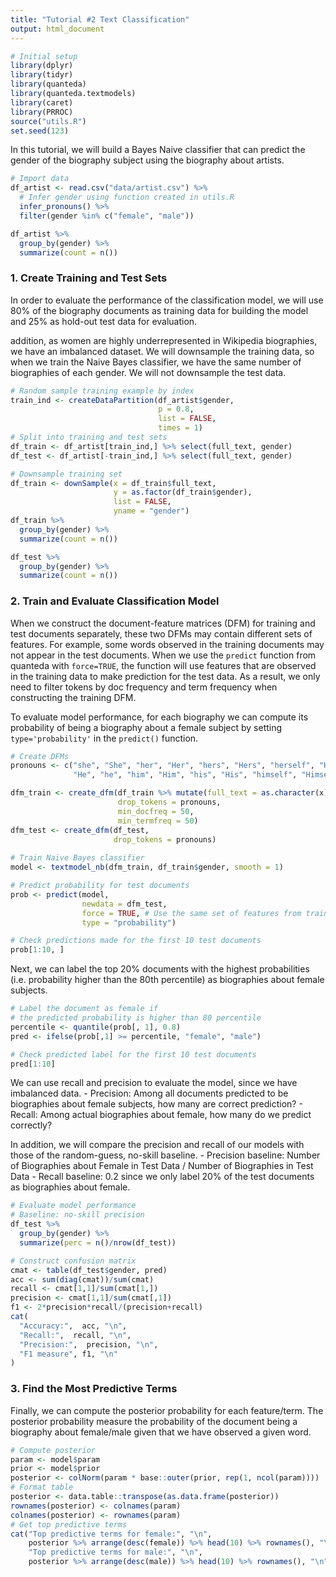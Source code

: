 ---
title: "Tutorial #2 Text Classification"
output: html_document
---

```{r, message=FALSE, warning=FALSE}
# Initial setup
library(dplyr)
library(tidyr)
library(quanteda)
library(quanteda.textmodels)
library(caret)
library(PRROC)
source("utils.R")
set.seed(123)
```

In this tutorial, we will build a Bayes Naive classifier that can predict the gender of the biography subject using the biography about artists.

```{r, message=FALSE}
# Import data
df_artist <- read.csv("data/artist.csv") %>%
  # Infer gender using function created in utils.R
  infer_pronouns() %>%
  filter(gender %in% c("female", "male"))

df_artist %>%
  group_by(gender) %>%
  summarize(count = n())
```

### 1. Create Training and Test Sets
In order to evaluate the performance of the classification model, we will use 80% of the biography documents as training data for building the model and 25% as hold-out test data for evaluation. 

addition, as women are highly underrepresented in Wikipedia biographies, we have an imbalanced dataset. We will downsample the training data, so when we train the Naive Bayes classifier, we have the same number of biographies of each gender. We will not downsample the test data. 

```{r, message=FALSE}
# Random sample training example by index
train_ind <- createDataPartition(df_artist$gender,
                                 p = 0.8,
                                 list = FALSE,
                                 times = 1)
# Split into training and test sets
df_train <- df_artist[train_ind,] %>% select(full_text, gender)
df_test <- df_artist[-train_ind,] %>% select(full_text, gender)

# Downsample training set
df_train <- downSample(x = df_train$full_text,
                       y = as.factor(df_train$gender),
                       list = FALSE,
                       yname = "gender")
df_train %>%
  group_by(gender) %>%
  summarize(count = n())

df_test %>%
  group_by(gender) %>%
  summarize(count = n())
```

### 2. Train and Evaluate Classification Model
When we construct the document-feature matrices (DFM) for training and test documents separately, these two DFMs may contain different sets of features. For example, some words observed in the training documents may not appear in the test documents. When we use the `predict` function from quanteda with `force=TRUE`, the function will use features that are observed in the training data to make prediction for the test data. As a result, we only need to filter tokens by doc frequency and term frequency when constructing the training DFM.

To evaluate model performance, for each biography we can compute its probability of being a biography about a female subject by setting `type='probability'` in the `predict()` function.
```{r, message=FALSE}
# Create DFMs
pronouns <- c("she", "She", "her", "Her", "hers", "Hers", "herself", "Herself",
              "He", "he", "him", "Him", "his", "His", "himself", "Himself")

dfm_train <- create_dfm(df_train %>% mutate(full_text = as.character(x)),
                        drop_tokens = pronouns,
                        min_docfreq = 50,
                        min_termfreq = 50)
dfm_test <- create_dfm(df_test,
                       drop_tokens = pronouns)
  
# Train Naive Bayes classifier
model <- textmodel_nb(dfm_train, df_train$gender, smooth = 1)

# Predict probability for test documents
prob <- predict(model,
                newdata = dfm_test, 
                force = TRUE, # Use the same set of features from training
                type = "probability")

# Check predictions made for the first 10 test documents
prob[1:10, ]
```
Next, we can label the top 20% documents with the highest probabilities (i.e. probability higher than the 80th percentile) as biographies about female subjects.

```{r}
# Label the document as female if
# the predicted probability is higher than 80 percentile
percentile <- quantile(prob[, 1], 0.8)
pred <- ifelse(prob[,1] >= percentile, "female", "male")

# Check predicted label for the first 10 test documents
pred[1:10]
```

We can use recall and precision to evaluate the model, since we have imbalanced data. 
- Precision: Among all documents predicted to be biographies about female subjects, how many are correct prediction?
- Recall: Among actual biographies about female, how many do we predict correctly?

In addition, we will compare the precision and recall of our models with those of the random-guess, no-skill baseline.
- Precision baseline: Number of Biographies about Female in Test Data / Number of Biographies in Test Data
- Recall baseline: 0.2 since we only label 20% of the test documents as biographies about female. 


```{r}
# Evaluate model performance
# Baseline: no-skill precision
df_test %>%
  group_by(gender) %>%
  summarize(perc = n()/nrow(df_test))

# Construct confusion matrix
cmat <- table(df_test$gender, pred)
acc <- sum(diag(cmat))/sum(cmat)
recall <- cmat[1,1]/sum(cmat[1,])
precision <- cmat[1,1]/sum(cmat[,1])
f1 <- 2*precision*recall/(precision+recall)
cat(
  "Accuracy:",  acc, "\n",
  "Recall:",  recall, "\n",
  "Precision:",  precision, "\n",
  "F1 measure", f1, "\n"
)
```

### 3. Find the Most Predictive Terms
Finally, we can compute the posterior probability for each feature/term. The posterior probability measure the probability of the document being a biography about female/male given that we have observed a given word. 
```{r}
# Compute posterior
param <- model$param
prior <- model$prior
posterior <- colNorm(param * base::outer(prior, rep(1, ncol(param))))
# Format table
posterior <- data.table::transpose(as.data.frame(posterior))
rownames(posterior) <- colnames(param)
colnames(posterior) <- rownames(param)
# Get top predictive terms
cat("Top predictive terms for female:", "\n",
    posterior %>% arrange(desc(female)) %>% head(10) %>% rownames(), "\n",
    "Top predictive terms for male:", "\n",
    posterior %>% arrange(desc(male)) %>% head(10) %>% rownames(), "\n")

```
